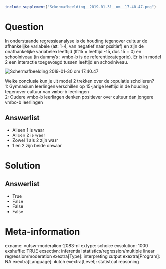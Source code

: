 ```r
include_supplement("Schermafbeelding__2019-01-30__om__17.40.47.png")
```

Question
========
In onderstaande regressieanalyse is de houding tegenover cultuur de
afhankelijke variabele (att: 1-4, van negatief naar positief) en zijn de
onafhankelijke variabelen leeftijd (lft15 = leeftijd -15, dus 15 = 0) en
schoolniveau (in dummy’s : vmbo-b is de referentiecategorie). Er is in
model 2 een interactie toegevoegd tussen leeftijd en schoolniveau.  
  
<img src="Schermafbeelding__2019-01-30__om__17.40.47.png"
class="fr-fic fr-dii tvcss_2"
alt="Schermafbeelding 2019-01-30 om 17.40.47" />  
  
Welke conclusie kun je uit model 2 trekken over de populatie
scholieren?  
1: Gymnasium leerlingen verschillen op 15-jarige leeftijd in de houding
tegenover cultuur van vmbo-b leerlingen  
2: Oudere vmbo-b leerlingen denken positiever over cultuur dan jongere
vmbo-b leerlingen

Answerlist
----------
* Alleen 1 is waar
* Alleen 2 is waar
* Zowel 1 als 2 zijn waar
* 1 en 2 zijn beide onwaar

Solution
========










Answerlist
----------
* True
* False
* False
* False

Meta-information
================
exname: vufsw-moderation-2083-nl
extype: schoice
exsolution: 1000
exshuffle: TRUE
exsection: inferential statistics/regression/multiple linear regression/moderation
exextra[Type]: interpreting output
exextra[Program]: NA
exextra[Language]: dutch
exextra[Level]: statistical reasoning


